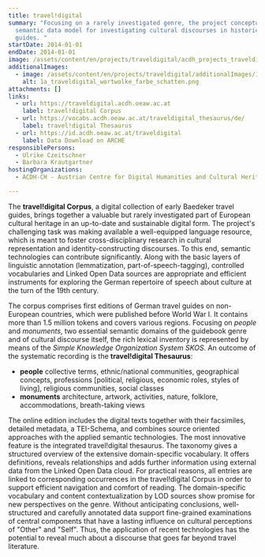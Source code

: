 ```yaml
---
title: travel!digital
summary: "Focusing on a rarely investigated genre, the project conceptualizes a
  semantic data model for investigating cultural discourses in historical travel
  guides. "
startDate: 2014-01-01
endDate: 2014-01-01
image: /assets/content/en/projects/traveldigital/acdh_projects_traveldigital_titlelimage.png
additionalImages:
  - image: /assets/content/en/projects/traveldigital/additionalImages/1a_traveldigital_wortwolke_farbe_schatten.png
    alt: 1a_traveldigital_wortwolke_farbe_schatten.png
attachments: []
links:
  - url: https://traveldigital.acdh.oeaw.ac.at
    label: travel!digital Corpus
  - url: https://vocabs.acdh.oeaw.ac.at/traveldigital_thesaurus/de/
    label: travel!digital Thesaurus
  - url: https://id.acdh.oeaw.ac.at/traveldigital
    label: Data Download on ARCHE
responsiblePersons:
  - Ulrike Czeitschner
  - Barbara Krautgartner
hostingOrganizations:
  - ACDH-CH - Austrian Centre for Digital Humanities and Cultural Heritage

---
```

The **travel!digital Corpus**, a digital collection of early Baedeker travel guides, brings together a valuable but rarely investigated part of European cultural heritage in an up-to-date and sustainable digital form. The project's challenging task was making available a well-equipped language resource, which is meant to foster cross-disciplinary research in cultural representation and identity-constructing discourses. To this end, semantic technologies can contribute significantly. Along with the basic layers of linguistic annotation (lemmatization, part-of-speech-tagging), controlled vocabularies and Linked Open Data sources are appropriate and efficient instruments for exploring the German repertoire of speech about culture at the turn of the 19th century.

The corpus comprises first editions of German travel guides on non-European countries, which were published before World War I. It contains more than 1.5 million tokens and covers various regions. Focusing on _people_ and _monuments_, two essential semantic domains of the guidebook genre and of cultural discourse itself, the rich lexical inventory is represented by means of the _Simple Knowledge Organization System SKOS_. An outcome of the systematic recording is the **travel!digital Thesaurus**:

*   **people** collective terms, ethnic/national communities, geographical concepts, professions \[political, religious, economic roles, styles of living\], religious communities, social classes
*   **monuments** architecture, artwork, activities, nature, folklore, accommodations, breath-taking views

The online edition includes the digital texts together with their facsimiles, detailed metadata, a TEI-Schema, and combines source oriented approaches with the applied semantic technologies. The most innovative feature is the integrated travel!digital thesaurus. The taxonomy gives a structured overview of the extensive domain-specific vocabulary. It offers definitions, reveals relationships and adds further information using external data from the Linked Open Data cloud. For practical reasons, all entries are linked to corresponding occurrences in the travel!digital Corpus in order to support efficient navigation and comfort of reading. The domain-specific vocabulary and content contextualization by LOD sources show promise for new perspectives on the genre. Without anticipating conclusions, well-structured and carefully annotated data support fine-grained examinations of central components that have a lasting influence on cultural perceptions of "Other" and "Self". Thus, the application of recent technologies has the potential to reveal much about a discourse that goes far beyond travel literature.

